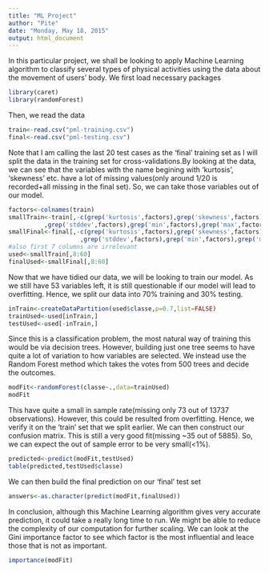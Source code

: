 ```yaml
---
title: "ML Project"
author: "Pite"
date: "Monday, May 18, 2015"
output: html_document
---
```


In this particular project, we shall be looking to apply Machine Learning algorithm to classify several types of physical activities using the data about the movement of users' body. We first load necessary packages
```r
library(caret)
library(randomForest)
```
Then, we read the data
```r
train<-read.csv("pml-training.csv")
final<-read.csv("pml-testing.csv")
```
Note that I am calling the last 20 test cases as the 'final' training set as I will split the data in the training set for cross-validations.By looking at the data, we can see that the variables with the name begining with 'kurtosis', 'skewness' etc. have a lot of missing values(only around 1/20 is recorded+all missing in the final set). So, we can take those variables out of our model.
```r
factors<-colnames(train)
smallTrain<-train[,-c(grep('kurtosis',factors),grep('skewness',factors),grep('avg',factors),grep('var',factors)
          ,grep('stddev',factors),grep('min',factors),grep('max',factors),grep('amplitude',factors))]
smallFinal<-final[,-c(grep('kurtosis',factors),grep('skewness',factors),grep('avg',factors),grep('var',factors)
                    ,grep('stddev',factors),grep('min',factors),grep('max',factors),grep('amplitude',factors))]
#also first 7 columns are irrelevant
used<-smallTrain[,8:60]
finalUsed<-smallFinal[,8:60]
```
Now that we have tidied our data, we will be looking to train our model. As we still have 53 variables left, it is still questionable if our model will lead to overfitting. Hence, we split our data into 70% training and 30% testing. 
```r
inTrain<-createDataPartition(used$classe,p=0.7,list=FALSE)
trainUsed<-used[inTrain,]
testUsed<-used[-inTrain,]
```
Since this is a classification problem, the most natural way of training this would be via decision trees. However, building just one tree seems to have quite a lot of variation to how variables are selected. We instead use the Random Forest method which takes the votes from 500 trees and decide the outcomes.
```r
modFit<-randomForest(classe~.,data=trainUsed)
modFit
```
This have quite a small in sample rate(missing only 73 out of 13737 observations). However, this could be resulted from overfitting. Hence, we verify it on the 'train' set that we split earlier. We can then construct our confusion matrix. This is still a very good fit(missing ~35 out of 5885). So, we can expect the out of sample error to be very small(<1%).
```r
predicted<-predict(modFit,testUsed)
table(predicted,testUsed$classe)
```

We can then build the final prediction on our 'final' test set
```r
answers<-as.character(predict(modFit,finalUsed))
```

In conclusion, although this Machine Learning algorithm gives very accurate prediction, it could take a really long time to run. We might be able to reduce the complexity of our computation for further scaling. We can look at the Gini importance factor to see which factor is the most influential and leace those that is not as important.
```r
importance(modFit)
```
